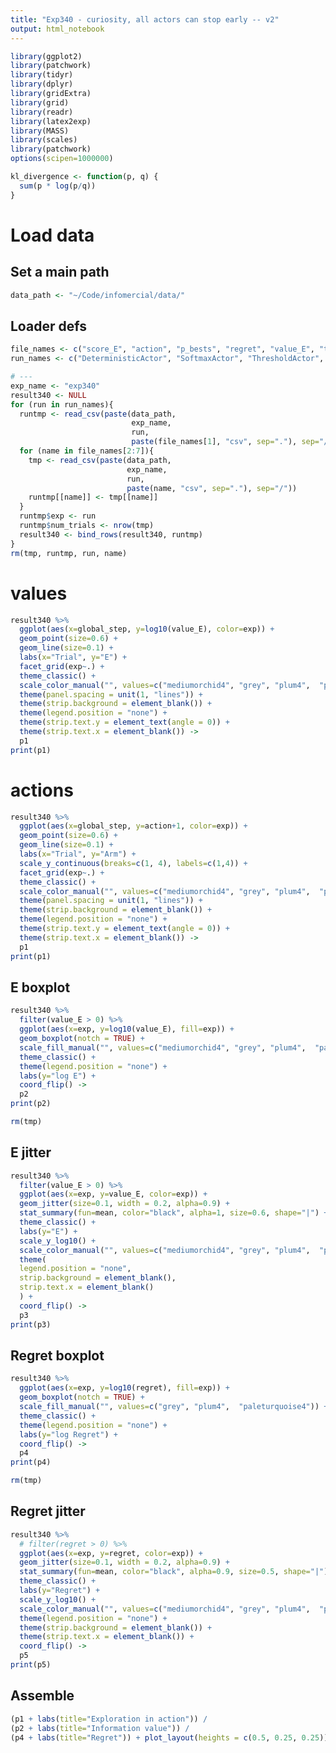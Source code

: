 ```yaml
---
title: "Exp340 - curiosity, all actors can stop early -- v2"
output: html_notebook
---
```


```r
library(ggplot2)
library(patchwork)
library(tidyr)
library(dplyr)
library(gridExtra)
library(grid)
library(readr)
library(latex2exp)
library(MASS) 
library(scales)
library(patchwork)
options(scipen=1000000)

kl_divergence <- function(p, q) {
  sum(p * log(p/q))
}
```

# Load data
## Set a main path
```r
data_path <- "~/Code/infomercial/data/"
```

## Loader defs
```r
file_names <- c("score_E", "action", "p_bests", "regret", "value_E", "ties", "state")
run_names <- c("DeterministicActor", "SoftmaxActor", "ThresholdActor", "RandomActor")

# ---
exp_name <- "exp340"
result340 <- NULL
for (run in run_names){
  runtmp <- read_csv(paste(data_path, 
                           exp_name, 
                           run,
                           paste(file_names[1], "csv", sep="."), sep="/"))
  for (name in file_names[2:7]){
    tmp <- read_csv(paste(data_path, 
                          exp_name, 
                          run,
                          paste(name, "csv", sep="."), sep="/"))  
    runtmp[[name]] <- tmp[[name]]
  }
  runtmp$exp <- run
  runtmp$num_trials <- nrow(tmp)
  result340 <- bind_rows(result340, runtmp) 
}
rm(tmp, runtmp, run, name)
```

# values
```r
result340 %>% 
  ggplot(aes(x=global_step, y=log10(value_E), color=exp)) +
  geom_point(size=0.6) + 
  geom_line(size=0.1) +
  labs(x="Trial", y="E") +
  facet_grid(exp~.) +
  theme_classic() + 
  scale_color_manual("", values=c("mediumorchid4", "grey", "plum4",  "paleturquoise4")) +
  theme(panel.spacing = unit(1, "lines")) +
  theme(strip.background = element_blank()) +
  theme(legend.position = "none") +
  theme(strip.text.y = element_text(angle = 0)) +
  theme(strip.text.x = element_blank()) ->
  p1
print(p1)
```

# actions
```r
result340 %>% 
  ggplot(aes(x=global_step, y=action+1, color=exp)) +
  geom_point(size=0.6) + 
  geom_line(size=0.1) +
  labs(x="Trial", y="Arm") +
  scale_y_continuous(breaks=c(1, 4), labels=c(1,4)) +
  facet_grid(exp~.) +
  theme_classic() + 
  scale_color_manual("", values=c("mediumorchid4", "grey", "plum4",  "paleturquoise4")) +
  theme(panel.spacing = unit(1, "lines")) +
  theme(strip.background = element_blank()) +
  theme(legend.position = "none") +
  theme(strip.text.y = element_text(angle = 0)) +
  theme(strip.text.x = element_blank()) ->
  p1
print(p1)
```

## E boxplot
```r
result340 %>%
  filter(value_E > 0) %>%
  ggplot(aes(x=exp, y=log10(value_E), fill=exp)) +
  geom_boxplot(notch = TRUE) +
  scale_fill_manual("", values=c("mediumorchid4", "grey", "plum4",  "paleturquoise4")) +
  theme_classic() +
  theme(legend.position = "none") +
  labs(y="log E") +
  coord_flip() ->
  p2
print(p2)

rm(tmp)
```
## E jitter
```r

result340 %>% 
  filter(value_E > 0) %>%
  ggplot(aes(x=exp, y=value_E, color=exp)) +
  geom_jitter(size=0.1, width = 0.2, alpha=0.9) +
  stat_summary(fun=mean, color="black", alpha=1, size=0.6, shape="|") +
  theme_classic() +
  labs(y="E") +
  scale_y_log10() +
  scale_color_manual("", values=c("mediumorchid4", "grey", "plum4",  "paleturquoise4")) +
  theme(
  legend.position = "none",
  strip.background = element_blank(),
  strip.text.x = element_blank()
  ) +
  coord_flip() ->
  p3
print(p3)
```

## Regret boxplot
```r
result340 %>%
  ggplot(aes(x=exp, y=log10(regret), fill=exp)) +
  geom_boxplot(notch = TRUE) +
  scale_fill_manual("", values=c("grey", "plum4",  "paleturquoise4")) +
  theme_classic() +
  theme(legend.position = "none") +
  labs(y="log Regret") +
  coord_flip() ->
  p4
print(p4)

rm(tmp)
```
## Regret jitter
```r
result340 %>% 
  # filter(regret > 0) %>%
  ggplot(aes(x=exp, y=regret, color=exp)) +
  geom_jitter(size=0.1, width = 0.2, alpha=0.9) +
  stat_summary(fun=mean, color="black", alpha=0.9, size=0.5, shape="|") +
  theme_classic() +
  labs(y="Regret") +
  scale_y_log10() +
  scale_color_manual("", values=c("mediumorchid4", "grey", "plum4",  "paleturquoise4")) +
  theme(legend.position = "none") +
  theme(strip.background = element_blank()) +
  theme(strip.text.x = element_blank()) +
  coord_flip() ->
  p5
print(p5)
```

## Assemble
```r
(p1 + labs(title="Exploration in action")) / 
(p2 + labs(title="Information value")) / 
(p4 + labs(title="Regret")) + plot_layout(heights = c(0.5, 0.25, 0.25))
```